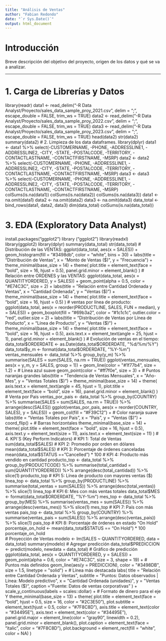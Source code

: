 ---
title: "Análisis de Ventas"
author: "Fabian Redondo"
date: "`r Sys.Date()`"
output: html_document
---

# Introducción

Breve descripción del objetivo del proyecto, origen de los datos y qué se va a analizar.

---
# 1. Carga de Librerías y Datos
library(readr)
data1 <- read_delim("-R Data Analyst/Proyecto/sales_data_sample_proy_2021.csv", 
                                          delim = ";", escape_double = FALSE, trim_ws = TRUE)
data2 <- read_delim("-R Data Analyst/Proyecto/sales_data_sample_proy_2022.csv", 
                                          delim = ";", escape_double = FALSE, trim_ws = TRUE)
data3 <- read_delim("-R Data Analyst/Proyecto/sales_data_sample_proy_2023.csv", 
                                          delim = ";", escape_double = FALSE, trim_ws = TRUE)
head(data2)
str(data2)
summary(data2) 
# 2. Limpieza de los data dataframes.
library(dplyr)
data1 <- data1 %>%
  select(-CUSTOMERNAME, -PHONE, -ADDRESSLINE1, -ADDRESSLINE2, -CITY,
         -STATE, -POSTALCODE, -TERRITORY, -CONTACTLASTNAME, -CONTACTFIRSTNAME, -MSRP)
data2 <- data2 %>%
  select(-CUSTOMERNAME, -PHONE, -ADDRESSLINE1, -ADDRESSLINE2, -CITY,
         -STATE, -POSTALCODE, -TERRITORY, -CONTACTLASTNAME, -CONTACTFIRSTNAME, -MSRP)
data3 <- data3 %>%
  select(-CUSTOMERNAME, -PHONE, -ADDRESSLINE1, -ADDRESSLINE2, -CITY,
         -STATE, -POSTALCODE, -TERRITORY, -CONTACTLASTNAME, -CONTACTFIRSTNAME, -MSRP)
colSums(is.na(data1))
colSums(is.na(data2))
colSums(is.na(data3))
data1 <- na.omit(data1)
data2 <- na.omit(data2)
data3 <- na.omit(data3)
data_total <- bind_rows(data1, data2, data3)
dim(data_total)
colSums(is.na(data_total))

# 3. EDA (Exploratory Data Analyst)
install.packages("ggplot2")
library ("ggplot2")
library(readxl)
library(ggplot2)
library(dplyr)
summary(data_total)
str(data_total)
# Distribución de las VENTAS:
ggplot(data_total, aes(x = SALES)) +
  geom_histogram(fill = "#3498db", color = "white", bins = 30) +
  labs(title = "Distribución de Ventas",
       x = "Monto de Ventas ($)",
       y = "Frecuencia") +
  theme_minimal(base_size = 14) +
  theme(
    plot.title = element_text(face = "bold", size = 16, hjust = 0.5),
    panel.grid.minor = element_blank()
  )
# Relación entre ORDENES y las VENTAS:
ggplot(data_total, aes(x = QUANTITYORDERED, y = SALES)) +
  geom_point(alpha = 0.5, color = "#E74C3C", size = 2) +
  labs(title = "Relación entre Cantidad Ordenada y Ventas",
       x = "Cantidad Ordenada",
       y = "Ventas ($)") +
  theme_minimal(base_size = 14) +
  theme(
    plot.title = element_text(face = "bold", size = 16, hjust = 0.5)
  )
# ventas por línea de producto:
ggplot(data_total, aes(x = reorder(PRODUCTLINE, SALES, FUN = median), y = SALES)) +
  geom_boxplot(fill = "#69b3a2", color = "#1c1c1c", outlier.color = "red", outlier.size = 2) +
  labs(title = "Distribución de Ventas por Línea de Producto",
       x = "Línea de Producto",
       y = "Ventas ($)") +
  theme_minimal(base_size = 14) +
  theme(
    plot.title = element_text(face = "bold", size = 16, hjust = 0.5),
    axis.text.x = element_text(angle = 25, hjust = 1),
    panel.grid.minor = element_blank()
  )
# Evolución de ventas en el tiempo:
data_total$ORDERDATE <- as.Date(data_total$ORDERDATE, "%d/%m/%Y")
data_total$y_m <- format(data_total$ORDERDATE, "%Y-%m")
ventas_mensuales <- data_total %>%
  group_by(y_m) %>%
  summarise(SALES = sum(SALES, na.rm = TRUE))
ggplot(ventas_mensuales, aes(x = y_m, y = SALES, group = 1)) +
  geom_line(color = "#1f77b4", size = 1.2) +  # Línea azul suave
  geom_point(color = "#ff7f0e", size = 3) +   # Puntos naranjas grandes
  labs(title = "Tendencia de Ventas Mensuales",
       x = "Año-Mes",
       y = "Ventas Totales ($)") +
  theme_minimal(base_size = 14) +
  theme(
    axis.text.x = element_text(angle = 45, hjust = 1),
    plot.title = element_text(face = "bold", size = 16),
    panel.grid.minor = element_blank()
  )  
# Venta por País
ventas_por_pais <- data_total %>%
  group_by(COUNTRY) %>%
  summarise(SALES = sum(SALES, na.rm = TRUE)) %>%
  arrange(desc(SALES))
ggplot(ventas_por_pais, aes(x = reorder(COUNTRY, SALES), y = SALES)) +
  geom_col(fill = "#F39C12") +  # Color naranja suave
  labs(title = "Ventas Totales por País",
       x = "País",
       y = "Ventas ($)") +
  coord_flip() +  # Barras horizontales
  theme_minimal(base_size = 14) +
  theme(
    plot.title = element_text(face = "bold", size = 16, hjust = 0.5),
    axis.text.y = element_text(size = 11),
    axis.text.x = element_text(size = 11)
  )
# 4. KPI´S (Key Perform Indicators)
# KPI 1: Total de Ventas
sum(data_total$SALES)
# KPI 2: Promedio por orden en dólares
mean(data_total$SALES)
# KPI 3: Porcentaje de órdenes canceladas
mean(data_total$STATUS == "Cancelled") * 100
# KPI 4: Producto más vendido en cantidad
producto_top <- data_total %>%
  group_by(PRODUCTCODE) %>%
  summarise(total_cantidad = sum(QUANTITYORDERED)) %>%
  arrange(desc(total_cantidad)) %>%
  slice(1)
producto_top
# KPI 5: Línea de producto con mayores ventas ($)
linea_top <- data_total %>%
  group_by(PRODUCTLINE) %>%
  summarise(total_ventas = sum(SALES)) %>%
  arrange(desc(total_ventas)) %>%
  slice(1)
linea_top
# KPI 6:  Mes con más ventas totales
data_total$MES <- format(data_total$ORDERDATE, "%Y-%m")
mes_top <- data_total %>%
  group_by(MES) %>%
  summarise(ventas_mes = sum(SALES)) %>%
  arrange(desc(ventas_mes)) %>%
  slice(1)
mes_top
# KPI 7: País con más ventas
pais_top <- data_total %>%
  group_by(COUNTRY) %>%
  summarise(ventas_pais = sum(SALES)) %>%
  arrange(desc(ventas_pais)) %>%
  slice(1)
pais_top
# KPI 8: Porcentaje de órdenes en estado "On Hold"
porcentaje_on_hold <- mean(data_total$STATUS == "On Hold") * 100
porcentaje_on_hold                                        
# Proyección de Ventas
modelo <- lm(SALES ~ QUANTITYORDERED, data = data_total)
summary(modelo)
# Agregar predicción
data_total$PREDICCION <- predict(modelo, newdata = data_total)
# Gráfico de predicción
ggplot(data_total, aes(x = QUANTITYORDERED, y = SALES)) +
  geom_point(alpha = 0.6, color = "#E74C3C", size = 3, shape = 19) +  # Puntos más definidos
  geom_line(aes(y = PREDICCION), color = "#3498DB", size = 1.5, linetype = "solid") +  # Línea más destacada
  labs(
    title = "Relación entre Cantidad Ordenada y Ventas",
    subtitle = "Puntos: Datos observados | Línea: Modelo predictivo",
    x = "Cantidad Ordenada (unidades)",
    y = "Ventas Totales ($)",
    caption = "Fuente: Datos de ventas corporativas"
  ) +
  scale_y_continuous(labels = scales::dollar) +  # Formato de dinero para el eje Y
  theme_minimal(base_size = 13) +
  theme(
    plot.title = element_text(face = "bold", hjust = 0.5, size = 16, color = "#2C3E50"),
    plot.subtitle = element_text(hjust = 0.5, color = "#7F8C8D"),
    axis.title = element_text(color = "#34495E"),
    axis.text = element_text(color = "#34495E"),
    panel.grid.major = element_line(color = "gray90", linewidth = 0.2),
    panel.grid.minor = element_blank(),
    plot.caption = element_text(face = "italic", color = "#7F8C8D"),
    plot.background = element_rect(fill = "white", color = NA)
  )